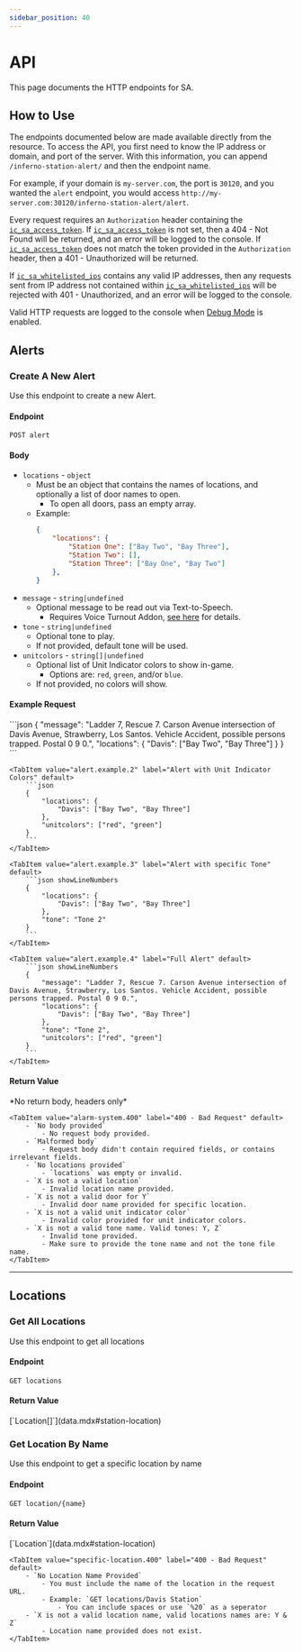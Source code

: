 ```yaml
---
sidebar_position: 40
---
```



# API

This page documents the HTTP endpoints for SA.

## How to Use
The endpoints documented below are made available directly from the resource.
To access the API, you first need to know the IP address or domain, and port of the server.
With this information, you can append `/inferno-station-alert/` and then the endpoint name.

For example, if your domain is `my-server.com`, the port is `30120`, and you wanted the `alert` endpoint, you would access `http://my-server.com:30120/inferno-station-alert/alert`.

Every request requires an `Authorization` header containing the [`ic_sa_access_token`](../config.md#http-access-token). If [`ic_sa_access_token`](../config.md#http-access-token) is not set, then a 404 - Not Found will be returned, and an error will be logged to the console. If [`ic_sa_access_token`](../config.md#http-access-token) does not match the token provided in the `Authorization` header, then a 401 - Unauthorized will be returned.

If [`ic_sa_whitelisted_ips`](../config.md#api-whitelist) contains any valid IP addresses, then any requests sent from IP address not contained within [`ic_sa_whitelisted_ips`](../config.md#api-whitelist) will be rejected with 401 - Unauthorized, and an error will be logged to the console.

Valid HTTP requests are logged to the console when [Debug Mode](../config.md#debug) is enabled.

## Alerts

### Create A New Alert
Use this endpoint to create a new Alert.

#### Endpoint
```
POST alert
```
#### Body

- `locations` - `object`
	- Must be an object that contains the names of locations, and optionally a list of door names to open.
		- To open all doors, pass an empty array.
	- Example:
		```json
		{
			"locations": {
				"Station One": ["Bay Two", "Bay Three"],
				"Station Two": [],
				"Station Three": ["Bay One", "Bay Two"]
			},
		}
		```
- `message` - `string|undefined`
	- Optional message to be read out via Text-to-Speech.
		- Requires Voice Turnout Addon, [see here](../config.md#voice-turnout-addon-values-explained) for details.
- `tone` - `string|undefined`
	- Optional tone to play.
	- If not provided, default tone will be used.
- `unitcolors` - `string[]|undefined`
	- Optional list of Unit Indicator colors to show in-game.
		- Options are: `red`, `green`, and/or `blue`.
	- If not provided, no colors will show.

#### Example Request
<Tabs>
	<TabItem value="alert.example.1" label="Alert with Message" default>
		```json
		{
			"message": "Ladder 7, Rescue 7. Carson Avenue intersection of Davis Avenue, Strawberry, Los Santos. Vehicle Accident, possible persons trapped. Postal 0 9 0.",
			"locations": {
				"Davis": ["Bay Two", "Bay Three"]
			}
		}
		```
	</TabItem>

	<TabItem value="alert.example.2" label="Alert with Unit Indicator Colors" default>
		```json
		{
			"locations": {
				"Davis": ["Bay Two", "Bay Three"]
			},
			"unitcolors": ["red", "green"]
		}
		```
	</TabItem>

	<TabItem value="alert.example.3" label="Alert with specific Tone" default>
		```json showLineNumbers
		{
			"locations": {
				"Davis": ["Bay Two", "Bay Three"]
			},
			"tone": "Tone 2"
		}
		```
	</TabItem>

	<TabItem value="alert.example.4" label="Full Alert" default>
		```json showLineNumbers
		{
			"message": "Ladder 7, Rescue 7. Carson Avenue intersection of Davis Avenue, Strawberry, Los Santos. Vehicle Accident, possible persons trapped. Postal 0 9 0.",
			"locations": {
				"Davis": ["Bay Two", "Bay Three"]
			},
			"tone": "Tone 2",
			"unitcolors": ["red", "green"]
		}
		```
	</TabItem>
</Tabs>

#### Return Value
<Tabs>
	<TabItem value="alarm-system.200" label="200 - OK" default>
		<p>*No return body, headers only*</p>
	</TabItem>

	<TabItem value="alarm-system.400" label="400 - Bad Request" default>
		- `No body provided`
			- No request body provided.
		- `Malformed body`
			- Request body didn't contain required fields, or contains irrelevant fields.
		- `No locations provided`
			- `locations` was empty or invalid.
		- `X is not a valid location`
			- Invalid location name provided.
		- `X is not a valid door for Y`
			- Invalid door name provided for specific location.
		- `X is not a valid unit indicator color`
			- Invalid color provided for unit indicator colors.
		- `X is not a valid tone name. Valid tones: Y, Z`
			- Invalid tone provided.
			- Make sure to provide the tone name and not the tone file name.
	</TabItem>
</Tabs>

***

## Locations

### Get All Locations
Use this endpoint to get all locations

#### Endpoint
```
GET locations
```

#### Return Value
<Tabs>
	<TabItem value="all-locations.200" label="200 - OK" default>
		<p>[`Location[]`](data.mdx#station-location)</p>
	</TabItem>
</Tabs>

### Get Location By Name
Use this endpoint to get a specific location by name

#### Endpoint
```
GET location/{name}
```

#### Return Value
<Tabs>
	<TabItem value="specific-location.200" label="200 - OK" default>
		<p>[`Location`](data.mdx#station-location)</p>
	</TabItem>

	<TabItem value="specific-location.400" label="400 - Bad Request" default>
		- `No Location Name Provided`
			- You must include the name of the location in the request URL.
			- Example: `GET locations/Davis Station`
				- You can include spaces or use `%20` as a seperator
		- `X is not a valid location name, valid locations names are: Y & Z`
			- Location name provided does not exist.
	</TabItem>
</Tabs>
